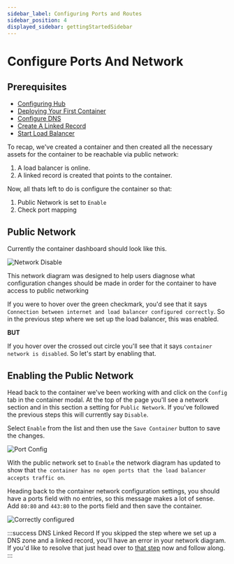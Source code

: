```yaml
---
sidebar_label: Configuring Ports and Routes
sidebar_position: 4
displayed_sidebar: gettingStartedSidebar
---
```


# Configure Ports And Network

## Prerequisites

* [Configuring Hub](/getting-started/overview/configuring-your-hub)
* [Deploying Your First Container](/getting-started/overview/deploy-first-container/)
* [Configure DNS](/getting-started/overview/taking-container-public/config-dns)
* [Create A Linked Record](/getting-started/overview/taking-container-public/linked-record)
* [Start Load Balancer](/getting-started/overview/taking-container-public/load-balancer)

To recap, we've created a container and then created all the necessary assets for the container to be reachable via public network:

1. A load balancer is online.
2. A linked record is created that points to the container. 

Now, all thats left to do is configure the container so that:

1. Public Network is set to `Enable`
2. Check port mapping


## Public Network 
Currently the container dashboard should look like this.  

![Network Disable](https://static.cycle.io/portal-docs/containers/network-map/network-disable.png)

This network diagram was designed to help users diagnose what configuration changes should be made in order for the container to have access to public networking 

If you were to hover over the green checkmark, you'd see that it says `Connection between internet and load balancer configured correctly`. So in the previous step where we set up the load balancer, this was enabled.  

**BUT**

If you hover over the crossed out circle you'll see that it says `container network is disabled`.  So let's start by enabling that. 



## Enabling the Public Network

Head back to the container we've been working with and click on the `Config` tab in the container modal. At the top of the page you'll see a network section and in this section a setting for `Public Network`.  If you've followed the previous steps this will currently say `Disable`. 

Select `Enable` from the list and then use the `Save Container` button to save the changes. 

![Port Config](https://static.cycle.io/portal-docs/containers/network-map/no-port.png)

With the public network set to `Enable` the network diagram has updated to show that `the container has no open ports that the load balancer accepts traffic on`.  

Heading back to the container network configuration settings, you should have a ports field with no entries, so this message makes a lot of sense.  Add `80:80` and `443:80` to the ports field and then save the container. 

![Correctly configured](https://static.cycle.io/portal-docs/containers/network-map/configured.png)


:::success DNS Linked Record
If you skipped the step where we set up a DNS zone and a linked record, you'll have an error in your network diagram.  If you'd like to resolve that just head over to [that step](/getting-started/overview/taking-container-public/config-dns) now and follow along.
:::